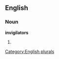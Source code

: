 
==English==

===Noun===
'''invigilators'''

# {{plural of|[[invigilator]]}}

[[Category:English plurals]]